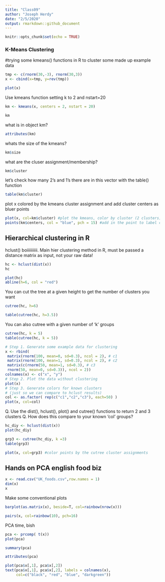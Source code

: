 ```yaml
---
title: "Class09"
author: "Joseph Herdy"
date: "2/5/2020"
output: rmarkdown::github_document
---
```


```r
knitr::opts_chunk$set(echo = TRUE)
```

### K-Means Clustering

#trying some kmeans() functions in R to cluster some made up example data

```r
tmp <- c(rnorm(30,-3), rnorm(30,3))
x <- cbind(x=tmp, y=rev(tmp))

plot(x)
```


Use kmeans function setting k to 2 and nstart=20
```r
km <- kmeans(x, centers = 2, nstart = 20)

km
```

what is in object km?

```r
attributes(km)
```


whats the size of the kmeans?
```r
km$size
```

what are the cluser assignment/membership? 
```r
km$cluster
```

let's check how many 2's and 1's there are in this vector with the table() function

```r
table(km$cluster)
```


plot x colored by the kmeans cluster assignment and add cluster centers as bluer points

```r
plot(x, col=km$cluster) #plot the kmeans, color by cluster (2 clusters)
points(km$centers, col = "blue", pch = 15) #add in the point to label center of cluster
```



## Hierarchical clustering in R

hclust() boiiiiiiiiii. Main hier clustering method in R, must be passed a distance matrix as input, not your raw data!

```r
hc <- hclust(dist(x))
hc

```


```r
plot(hc) 
abline(h=6, col = "red")
```

You can cut the tree at a given height to get the number of clusters you want
```r
cutree(hc, h=6)
```



```r
table(cutree(hc, h=3.5))
```


You can also cutree with a given number of 'k' groups
```r
cutree(hc, k = 5)
table(cutree(hc, k = 5))
```


```r
# Step 1. Generate some example data for clustering
x <- rbind(
 matrix(rnorm(100, mean=0, sd=0.3), ncol = 2), # c1
 matrix(rnorm(100, mean=1, sd=0.3), ncol = 2), # c2
 matrix(c(rnorm(50, mean=1, sd=0.3), # c3
 rnorm(50, mean=0, sd=0.3)), ncol = 2))
colnames(x) <- c("x", "y")
# Step 2. Plot the data without clustering
plot(x)
# Step 3. Generate colors for known clusters
# (just so we can compare to hclust results)
col <- as.factor( rep(c("c1","c2","c3"), each=50) )
plot(x, col=col)
```

Q. Use the dist(), hclust(), plot() and cutree()
 functions to return 2 and 3 clusters
Q. How does this compare to your known 'col' groups?

```r
hc_diy <- hclust(dist(x))
plot(hc_diy)

grp3 <- cutree(hc_diy, k =3)
table(grp3)

```


```r
plot(x, col=grp3) #color points by the cutree cluster assignments
```




## Hands on PCA english food biz

```r
x <- read.csv("UK_foods.csv",row.names = 1)
dim(x)
x
```

Make some conventional plots

```r
barplot(as.matrix(x), beside=T, col=rainbow(nrow(x)))

```


```r
pairs(x, col=rainbow(10), pch=16)

```

PCA time, bish

```r
pca <- prcomp( t(x))
plot(pca)
```

```r
summary(pca)
```
```r
attributes(pca)
```

```r
plot(pca$x[,1], pca$x[,2])
text(pca$x[,1], pca$x[,2], labels = colnames(x),
     col=c("black", "red", "blue", "darkgreen"))
```












